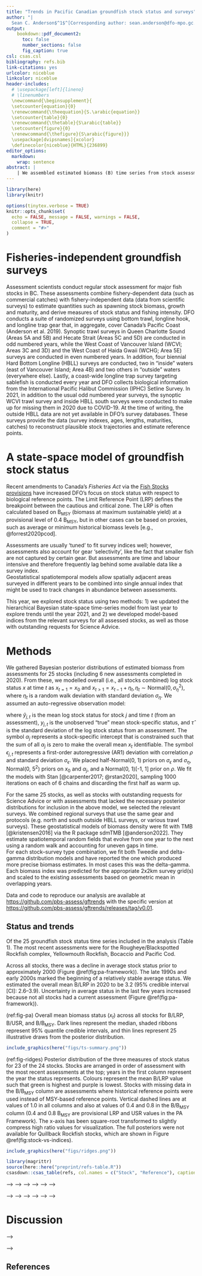 ```yaml
---
title: "Trends in Pacific Canadian groundfish stock status and surveys"
author: "|
  Sean C. Anderson$^1$^[Corresponding author: sean.anderson@dfo-mpo.gc.ca], Brendan M. Connors$^2$, Philina A. English$^1$, Robyn E. Forrest$^1$,\n| Rowan Haigh$^2$, Kendra R. Holt$^2$\n| $^1$Pacific Biological Station, Fisheries and Oceans Canada, \n| Nanaimo, BC, Canada\n| $^2$Institute of Ocean Sciences, Fisheries and Oceans Canada, \n| Sidney, BC, Canada\n"
output:
    bookdown::pdf_document2:
      toc: false
      number_sections: false
      fig_caption: true
csl: csas.csl
bibliography: refs.bib
link-citations: yes
urlcolor: niceblue
linkcolor: niceblue
header-includes:
  # \usepackage[left]{lineno}
  # \linenumbers
  \newcommand{\beginsupplement}{
  \setcounter{equation}{0}
  \renewcommand{\theequation}{S.\arabic{equation}}
  \setcounter{table}{0}
  \renewcommand{\thetable}{S\arabic{table}}
  \setcounter{figure}{0}
  \renewcommand{\thefigure}{S\arabic{figure}}}
  \usepackage[dvipsnames]{xcolor}
  \definecolor{niceblue}{HTML}{236899}
editor_options:
  markdown:
    wrap: sentence
abstract: |
    | We assembled estimated biomass (B) time series from stock assessments for 25 Pacific Canadian groundfish stocks and modelled average and stock status through 2020 based on biomass relative to each stock's (1) Limit Reference Point (B/LRP), (2) Upper Stock Reference (B/USR), and (3) biomass at maximum sustainable yield (B/B~MSY~). The overall mean B/LRP in 2020 was 3.2 (95% credible interval [CI]: 2.6--3.9). The overall mean B/USR and B/B~MSY~ in 2020 was 1.5 (95% CI: 1.3--1.9) and 1.4 (95% CI: 1.1--1.7), respectively. Average stock status declined from 1950 to around 2000 and has remained relatively stable since then. The change around 2000 followed the implementation of ITQs (individual transferable quotas) for the trawl fleet and the commencement of the synoptic trawl surveys. As of their last assessment, four stocks (Strait of Georgia Lingcod [Area 4B], coastwide Bocaccio, and inside and outside Quillback Rockfish) had a greater than 5% probability of being below their LRP (i.e., in the "critical zone"); Pacific Cod in Area 3CD had a 4.6% probability. Roughly one-third of stocks had a greater than 1 in 4 chance of being below their USR (i.e., in the "cautious zone"). Conversely, two-thirds of assessed groundfish stocks had a high (\>75%) probability of being above the USR (i.e., in the "healthy zone").
---
```


<!-- \n| This document is a preprint version of a contribution to the\n| Fisheries and Oceans Canada State of the Pacific Ocean report in 2022 \n" -->

```r
library(here)
library(knitr)
```

```r
options(tinytex.verbose = TRUE)
knitr::opts_chunk$set(
  echo = FALSE, message = FALSE, warnings = FALSE,
  collapse = TRUE,
  comment = "#>"
)
```

# Fisheries-independent groundfish surveys

Assessment scientists conduct regular stock assessment for major fish stocks in BC.
These assessments combine fishery-dependent data (such as commercial catches) with fishery-independent data (data from scientific surveys) to estimate quantities such as spawning stock biomass, growth and maturity, and derive measures of stock status and fishing intensity.
DFO conducts a suite of randomized surveys using bottom trawl, longline hook, and longline trap gear that, in aggregate, cover Canada's Pacific Coast (Anderson et al. 2019).
Synoptic trawl surveys in Queen Charlotte Sound (Areas 5A and 5B) and Hecate Strait (Areas 5C and 5D) are conducted in odd numbered years, while the West Coast of Vancouver Island (WCVI; Areas 3C and 3D) and the West Coast of Haida Gwaii (WCHG; Area 5E) surveys are conducted in even numbered years.
In addition, four biennial Hard Bottom Longline (HBLL) surveys are conducted, two in "inside" waters (east of Vancouver Island; Area 4B) and two others in "outside" waters (everywhere else).
Lastly, a coast-wide longline trap survey targeting sablefish is conducted every year and DFO collects biological information from the International Pacific Halibut Commission (IPHC) Setline Survey.
In 2021, in addition to the usual odd numbered year surveys, the synoptic WCVI trawl survey and inside HBLL south surveys were conducted to make up for missing them in 2020 due to COVID-19.
At the time of writing, the outside HBLL data are not yet available in DFO's survey databases.
These surveys provide the data (survey indexes, ages, lengths, maturities, catches) to reconstruct plausible stock trajectories and estimate reference points.


# A state-space model of groundfish stock status

Recent amendments to Canada's *Fisheries Act* via the [[Fish Stocks provisions]{.ul}](https://laws-lois.justice.gc.ca/eng/acts/f-14/page-3.html#h-1175547) have increased DFO's focus on stock status with respect to biological reference points.
<!-- The amendments are based on Canada's Precautionary Approach (PA) Framework, which describes two stock status reference points: (1) the Limit Reference Point (LRP), a "status below which serious harm is occurring to the stock"; and (2) the Upper Stock Reference Point (USR), which represents the "threshold below which removals must be progressively reduced in order to avoid reaching the LRP". -->
<!-- The USR defines the breakpoint between the healthy and cautious zone and the LRP defines the breakpoint between the cautious and critical zone. -->
<!-- The LRP and USR are often calculated based on B~MSY~ (biomass at maximum sustainable yield) at provisional levels of 0.4 B~MSY~ and 0.8 B~MSY~, but in other cases can be based on proxies, such as average or minimum historical biomass levels [e.g., @forrest2020pcod]. -->
<!-- COULD KEEP THE ABOVE FROM LAST YEAR, OR WE COULD FOCUS ON LRP TO SAVE SPACE? -->
<!-- THIS WOULD MEAN MODIFYING OR REMOVING FIG. 1 -->
The Limit Reference Point (LRP) defines the breakpoint between the cautious and critical zone.
The LRP is often calculated based on B~MSY~ (biomass at maximum sustainable yield) at a provisional level of 0.4 B~MSY~, but in other cases can be based on proxies, such as average or minimum historical biomass levels [e.g., @forrest2020pcod].

Assessments are usually ‘tuned’ to fit survey indices well; however, assessments also account for gear ‘selectivity’, like the fact that smaller fish are not captured by certain gear.
But assessments are time and labour intensive and therefore frequently lag behind some available data like a survey index.  
Geostatistical spatiotemporal models allow spatially adjacent areas surveyed in different years to be combined into single annual index that might be used to track changes in abundance between assessments. 

<!-- This year, we gathered output data from assessments for 25 stocks representing the Bayesian posterior distribution of estimated biomass (B) compared to three measures of stock status: (1) B/LRP (biomass divided by the LRP), (2) B/USR (biomass divided by the USR), (3) B/B~MSY~ (biomass divided by B~MSY~). -->
This year, we explored stock status using two methods: 1) we updated the hierarchical Bayesian state-space time-series model from last year to explore trends until the year 2021, and 2) we developed model-based indices from the relevant surveys for all assessed stocks, as well as those with outstanding requests for Science Advice. 

<!-- This model incorporated uncertainty in stock-specific status; and (2) we projected the latent underlying stock-specific status forward to the last year (2021). -->
<!-- The latter accounts for not all stocks having an up-to-date stock assessment and accounts for future possible stock states based on the time-series properties of the fitted stock trajectories. -->



# Methods

We gathered Bayesian posterior distributions of estimated biomass from assessments for 25 stocks (including 6 new assessments completed in 2020). 
<!-- IS THIS TRUE? OR WERE THESE 2020 ones out already for last years SOPO? -->
<!-- HOW MUCH OF THE MODEL DETAILS BELOW SHOULD STAY? -->
From these, we modelled overall (i.e., all stocks combined) log stock status $x$ at time $t$ as $x_{t = 1} = x_{0}$ and $x_{t > 1} = x_{t - 1} + \eta_{t},\eta_{t} \sim \text{Normal}\left( 0,\sigma_{\eta}^{2} \right)$, where $\eta_{t}$ is a random walk deviation with standard deviation $\sigma_{\eta}$.
We assumed an auto-regressive observation model:

```{=tex}
\begin{align}
{\widehat{y}}_{j,t} &\sim \text{Normal}\left( y_{j,t},{\widehat{\tau}}^{2} \right), \\
y_{j,t} &= x_{t} + \alpha_{j} + \epsilon_{j,t},\epsilon_{j,t} \sim \text{Normal}\left( \rho\epsilon_{j,t - 1},\sigma_{\epsilon}^{2} \right),
\end{align}
```
where ${\widehat{y}}_{j,t}$ is the mean log stock status for stock $j$ and time $t$ (from an assessment), $y_{j,t}$ is the unobserved "true" mean stock-specific status, and $\widehat{\tau}$ is the standard deviation of the log stock status from an assessment.
The symbol $\alpha_{j}$ represents a stock-specific intercept that is constrained such that the sum of all $\alpha_{j}$ is zero to make the overall mean $x_{t}$ identifiable.
The symbol $\epsilon_{j,t}$ represents a first-order autoregressive (AR1) deviation with correlation $\rho$ and standard deviation $\sigma_{\epsilon}$.
We placed half-Normal(0, 1) priors on $\sigma_{\epsilon}$ and $\sigma_{\eta}$, Normal(0, 5^2^) priors on $x_{0}$ and $\alpha_{j}$, and a Normal(0, 1)[-1, 1] prior on $\rho$.
We fit the models with Stan [@carpenter2017; @rstan2020], sampling 1000 iterations on each of 6 chains and discarding the first half as warm up.

For the same 25 stocks, as well as stocks with outstanding requests for Science Advice or with assessments that lacked the necessary posterior distributions for inclusion in the above model, we selected the relevant surveys.
We combined regional surveys that use the same gear and protocols (e.g. north and south outside HBLL surveys, or various trawl surveys).
These geostatistical models of biomass density were fit with TMB [@kristensen2016] via the R package sdmTMB [@anderson2022].
They estimate spatiotemporal random fields that evolve from one year to the next using a random walk and accounting for uneven gaps in time.  
<!-- TODO: ADD EQUATION? -->
For each stock--survey type combination, we fit both Tweedie and delta-gamma distribution models and have reported the one which produced more precise biomass estimates. 
In most cases this was the delta-gamma.
Each biomass index was predicted for the appropriate 2x2km survey grid(s) and scaled to the existing assessments based on geometric mean in overlapping years. 

Data and code to reproduce our analysis are available at <https://github.com/pbs-assess/gftrends> with the specific version at <https://github.com/pbs-assess/gftrends/releases/tag/v0.01>.
<!-- TODO: update version? -->

## Status and trends

Of the 25 groundfish stock status time series included in the analysis (Table 1).
<!-- IF INCLUDING, WILL NEED UPDATING -->
<!-- , four stocks provided historical reference points for management advice, 18 provided MSY-based reference points, and two (Rocksole in Areas 5AB and 5CD) provided both historical and MSY reference points (we herein use the MSY-based ones). -->
The most recent assessments were for the Rougheye/Blackspotted Rockfish complex, Yellowmouth Rockfish, Bocaccio and Pacific Cod.
<!-- IS YELLOWMOUTH THE ONLY REAL NEW ADDITION FOR THIS YEAR? BECAUSE THAT'S THE ONLY ONE I ADDED... -->

Across all stocks, there was a decline in average stock status prior to approximately 2000 (Figure \@ref(fig:pa-framework)).
The late 1990s and early 2000s marked the beginning of a relatively stable average status.
We estimated the overall mean B/LRP in 2020 to be 3.2 (95% credible interval [CI]: 2.6--3.9).
<!-- TODO: UPDATE ABOVE WITH NEW CI -->
<!-- The overall mean B/USR and B/B~MSY~ in 2020 was 1.5 (95% CI: 1.3--1.9) and 1.4 (95% CI: 1.1--1.7), respectively. -->
Uncertainty in average status in the last few years increased because not all stocks had a current assessment (Figure \@ref(fig:pa-framework)).

(ref:fig-pa) Overall mean biomass status ($x_{t}$) across all stocks for B/LRP, B/USR, and B/B~MSY~.
Dark lines represent the median, shaded ribbons represent 95% quantile credible intervals, and thin lines represent 25 illustrative draws from the posterior distribution.

```r
include_graphics(here("figs/ts-summary.png"))
```


(ref:fig-ridges) Posterior distribution of the three measures of stock status for 23 of the 24 stocks.
Stocks are arranged in order of assessment with the most recent assessments at the top; years in the first column represent the year the status represents.
Colours represent the mean B/LRP value such that green is highest and purple is lowest.
Stocks with missing data in the B/B~MSY~ column are assessments where historical reference points were used instead of MSY-based reference points.
Vertical dashed lines are at values of 1.0 in all columns and also at values of 0.4 and 0.8 in the B/B~MSY~ column (0.4 and 0.8 B~MSY~ are provisional LRP and USR values in the PA Framework).
The x-axis has been square-root transformed to slightly compress high ratio values for visualization.
<!-- In a few cases (e.g., Bocaccio) the status represents a one- or two-year projection from the last year of available data. -->
The full posteriors were not available for Quillback Rockfish stocks, which are shown in Figure \@ref(fig:stock-vs-indices).

<!-- TODO: SOME HAVE PROJECTIONS? -->

```r
include_graphics(here("figs/ridges.png"))
```

<!-- \clearpage -->

```r
library(magrittr)
source(here::here("preprint/refs-table.R"))
csasdown::csas_table(refs, col.names = c("Stock", "Reference"), caption = "Groundfish stocks included in the analysis with associated data reference. In cases where a Research Document was still 'In press', we indicate the associated published Science Advisory Report or Science Response.", longtable = FALSE)
```

<!-- <!-- The clear pattern in the average biological status has been accompanied by considerable variation within and across individual stocks (Figure \@ref(fig:ts-lrp)). --> -->
<!-- <!-- Within individual stocks, Pacific Cod and Walleye Pollock---both with shorter generation times compared to many other stocks here---exhibited strong patterns of decadal variation. --> -->
<!-- <!-- Across stocks, Redstripe Rockfish in northern and southern BC and coastwide Yellowtail Rockfish are examples of stocks with B/LRP trajectories consistently above the average. --> -->
<!-- <!-- Conversely, Lingcod in 4B and coastwide Bocaccio are examples of stocks with B/LRP estimated consistently below the average. --> -->
<!-- <!-- Sablefish followed the average B/LRP trajectory until around 1990 when they continued to decline while the average stabilized. --> -->
<!-- <!-- The Sablefish stock trajectory has shown signs of increase since around 2015 as a result of large recent recruitments [@dfo2020sablefish, Figure \@ref(fig:ts-lrp)]. --> -->

<!-- <!-- Estimated biomass was above the LRP and USR for most stocks as of the most recent assessment (Figure \@ref(fig:ridges)). --> -->
<!-- <!-- Lingcod in 4B and coastwide Bocaccio were the only stocks (with full posterior distributions available) with $>$ 5% posterior density below their LRP as of their most recent assessment (Figure \@ref(fig:ridges)). --> -->
<!-- <!-- Pacific Cod in 3CD almost met this threshold with a 4.6% probability B $<$ LRP in 2020. --> -->
<!-- <!-- The assessment of Bocaccio, however, projected the stock to rebuild above the LRP by 2023 due to a very large recruitment event in 2016 [@dfo2020bocaccio]. --> -->
<!-- <!-- Quillback Rockfish in both outside and inside waters had $>$ 5% posterior density below their LRPs as of the 2011 assessment, but the full posterior distribution was not available (quantiles are shown in Figure \@ref(fig:ts-lrp)). --> -->
<!-- <!-- Considering the USR instead of the LRP, 7/22 of the stocks in Figure \@ref(fig:ridges) had \> 25% probability of being below their USR as of their most recent assessment. --> -->


<!-- \clearpage -->

# Discussion

<!-- <!-- ## Factors influencing trends --> -->

<!-- The factors most likely influencing the trends illustrated here have been fishery removals and management interventions. -->
<!-- The transition from declining average B/LRP and B/USR to a relatively stable trajectory coincided with (1) the implementation of individual transferable quotas (ITQs) for the trawl fleet, (2) the introduction of 100% at-sea observer coverage over the period 1992--1997 [@turris2000], and (3) the initiation of the current synoptic trawl surveys in 2003. -->
<!-- Furthermore, ITQs and electronic at-sea monitoring were introduced into the longline and trap fisheries in 2006 [@stanley2015]. -->
<!-- Following these major management changes, quota for many stocks has remained relatively constant over the last two decades [@dfo2019ifmp]. -->
<!-- The decadal patterns in assessed status for Pacific Cod [@forrest2020pcod] and Walleye Pollock [@starr2021pollock] in early decades are largely driven by trends in commercial catches and catch per unit effort. -->
<!-- Consistently poor recruitment for decades is thought to be the primary driver behind stock declines for some rockfish such as Bocaccio [@dfo2020bocaccio], although many stocks are data-limited and there is therefore considerable uncertainty around recruitment trends, which may be confounded with other factors such as the management changes noted above. -->
<!-- In terms of absolute stock status, estimates of B~MSY~ for data-limited species may be highly uncertain, or in some cases biased [@forrest2018]. -->

<!-- There are also potential species interactions and climatic effects on trends in local biomass density of these species. -->
<!-- Loss of spawning habitat due to recent oceanographic conditions has been hypothesized to have led to years of low recruitment in some groundfish [e.g., Pacific Cod in nearby Alaskan waters, @laurel2020]. -->
<!-- Conversely, after decades of poor recruitment, Bocaccio experienced a year of extremely strong recruitment [44 times the average for Bocaccio in 2016, @dfo2020bocaccio] possibly due to the availability of oxygen-rich water at depth during gestation [@schroeder2019]. -->
<!-- The slow recovery of Area 4B Lingcod since initial fishery-driven declines between the 1930s and 1980s may be a result of changes in the Strait of Georgia ecosystem [e.g., plankton timing, pinnipeds, @holt2016lingsog]. -->
<!-- Underlying these stock-level trends, recent work suggests that temperature velocity---the pace a fish would have to move to maintain consistent temperature---may be related to a fine-scale redistribution of groundfish species density in Canadian Pacific waters [@english2021b]. -->

<!-- <!-- ## Implications of those trends --> -->

<!-- The Sustainable Fisheries Framework and the Fish Stocks provisions of the *Fisheries Act* require that major ﬁsh stocks be maintained above their LRP with high probability. -->
<!-- Stocks below their LRP will require a rebuilding plan. -->
<!-- While average stock status was clearly above the LRP as of 2020, there was considerable variation among stocks. -->
<!-- Four stocks had $>$ 5% probability of being below their LRP and roughly one-third of assessed stocks had $>$ 25% probability of being in the cautious zone where removals should be progressively reduced to avoid reaching the LRP. -->
<!-- Rebuilding and precautionary management of stocks in the critical and cautious zones, respectively, should help ensure stock status improves over time in response to reduced fishing pressure and favourable environmental conditions if and when they occur. -->

<!-- # Acknowledgements -->

## References

::: {#refs}
:::
